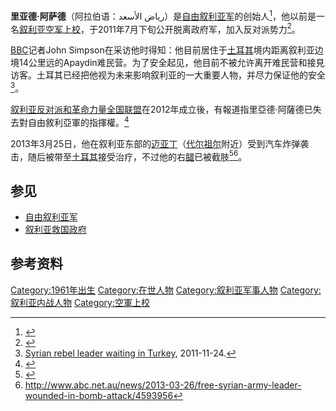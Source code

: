 {{update|time=2017-11-04T13:37:38+00:00}}
{{Infobox military person
|name= 里亚德·阿萨德<br />رياض الأسعد
|birth_date=
|death_date= 
|birth_place= [[叙利亚|叙利亚]][[伊德利卜|伊德利卜]]
|death_place= 
|image=
|caption= 拍摄于2011年12月1日
|nickname=
|allegiance= {{flag|Syria}} <small>(1980–2011)</small>{{Clear}}{{flagicon image|SyrianNationalCoalitionOfficialLogo.svg}}[[叙利亚全国联盟|叙利亚全国联盟]] <small>(2011–14)</small>{{Clear}}{{flagicon image|Flag of the Syrian Salvation Government.svg}}[[叙利亚救国政府|叙利亚救国政府]] <small>(2017年至今)</small>
|branch= {{flagicon image|Flag of the Syrian Air Force.svg}} [[叙利亚空军|叙利亚空军]] <small>(1980–2011)</small>{{Clear}} {{flagicon image<!-- 注释出：|Free syrian army coat of arms.svg -->}} [[自由叙利亚军|自由叙利亚军]] <small>(2011–14)</small>
|serviceyears= 1980–2014
|rank=[[上校|上校]] 
|commands= [[自由叙利亚军|自由叙利亚军]]
|battles=[[叙利亚内战|叙利亚内战]]
*围攻拉斯坦和塔尔比什
*2011年10月杰贝勒扎维耶冲突
*[[霍姆斯之圍|霍姆斯之圍]]
*大马士革冲突
|awards=
|laterwork=
}}

'''里亚德·阿萨德'''（阿拉伯语：رياض الأسعد）是[[自由叙利亚军|自由叙利亚军]]的创始人<ref name=Sen>{{cite news|last=Sen|first=Ashish|title=U.N. veto called green light for troubled Syrian regime|url=http://www.washingtontimes.com/news/2011/oct/5/un-veto-called-green-light-for-troubled-syrian-reg/?utm_source=RSS_Feed&utm_medium=RSS|accessdate=2011-10-06|newspaper=Washington Times|date=2011-10-05|archive-date=2018-11-17|archive-url=https://web.archive.org/web/20181117233729/https://www.washingtontimes.com/news/2011/oct/5/un-veto-called-green-light-for-troubled-syrian-reg/?utm_source=RSS_Feed&utm_medium=RSS|dead-url=no}}</ref>，他以前是一名[[叙利亚|叙利亚]][[空军|空军]][[上校|上校]]，于2011年7月下旬公开脱离政府军，加入反对派势力<ref name=Sly>{{cite news|last=Sly|first=Liz|title=In Syria, defectors form dissident army in sign uprising may be entering new phase|url=http://www.washingtonpost.com/world/middle-east/in-syria-defectors-form-dissident-army-in-sign-uprising-may-be-entering-new-phase/2011/09/24/gIQAKef8wK_story_1.html|accessdate=2011-10-06 |newspaper=Washington Post|date=2011-09-25}}</ref>。

[[BBC|BBC]]记者John Simpson在采访他时得知：他目前居住于[[土耳其|土耳其]]境内距离叙利亚边境14公里远的Apaydin难民营。为了安全起见，他目前不被允许离开难民营和接見访客。土耳其已经把他视为未来影响叙利亚的一大重要人物，并尽力保证他的安全<ref>[http://www.bbc.co.uk/news/world-middle-east-15875399 Syrian rebel leader waiting in Turkey], 2011-11-24.</ref>。

[[叙利亚反对派和革命力量全国联盟|叙利亚反对派和革命力量全国联盟]]在2012年成立後，有報道指里亞德·阿薩德已失去對自由敘利亞軍的指揮權。<ref name=cn20130327>{{Cite news |url=http://www.chinanews.com/gj/2013/03-27/4678576.shtml |title=“叙利亚自由军”领导人遇袭 疑为反对派内讧 |publisher=中新網 |date=2013-03-27}}</ref>

2013年3月25日，他在叙利亚东部的[[迈亚丁|迈亚丁]]（[[代尔祖尔|代尔祖尔]]附近）受到汽车炸弹袭击，随后被带至[[土耳其|土耳其]]接受治疗，不过他的右[[腿|腿]]已被截肢<ref>{{cite news|url=http://www.lefigaro.fr/flash-actu/2013/03/25/97001-20130325FILWWW00418-syrie-le-fondateur-de-l-asl-blesse.php |title=Syrie: le fondateur de l'ASL blessé|publisher=Le Figaro|date=2013-03-25 |accessdate=2013-03-25}}</ref><ref>http://www.abc.net.au/news/2013-03-26/free-syrian-army-leader-wounded-in-bomb-attack/4593956</ref>。

== 参见 ==
*[[自由叙利亚军|自由叙利亚军]]
*[[叙利亚救国政府|叙利亚救国政府]]

== 参考资料 ==
{{reflist}}

{{DEFAULTSORT:Asaad, Riad}}
[[Category:1961年出生|Category:1961年出生]]
[[Category:在世人物|Category:在世人物]]
[[Category:叙利亚军事人物|Category:叙利亚军事人物]]
[[Category:叙利亚内战人物|Category:叙利亚内战人物]]
[[Category:空軍上校|Category:空軍上校]]
